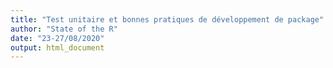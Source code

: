 ```yaml
---
title: "Test unitaire et bonnes pratiques de développement de package"
author: "State of the R"
date: "23-27/08/2020"
output: html_document
---
```

